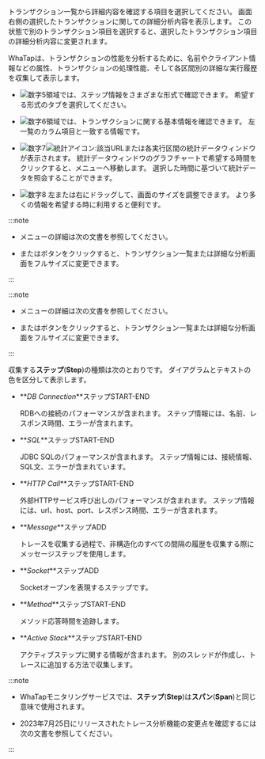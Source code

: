トランザクション一覧から詳細内容を確認する項目を選択してください。 画面右側の選択したトランザクションに関しての詳細分析内容を表示します。 この状態で別のトランザクション項目を選択すると、選択したトランザクション項目の詳細分析内容に変更されます。

WhaTapは、トランザクションの性能を分析するために、名前やクライアント情報などの属性、トランザクションの処理性能、そして各区間別の詳細な実行履歴を収集して表示します。

<Xclude product='php,nodejs,golang'>

<ImgLang img="analysis-tx-table-view.png" desc="トレース分析" />

</Xclude>

<InDoc product='php,nodejs,golang'>

<ImgLang img="analysis-tx-table-view-none-actx.png" desc="トレース分析" />

</InDoc>

- ![数字5](/img/number-05.png)領域では、ステップ情報をさまざまな形式で確認できます。 希望する形式のタブを選択してください。

- ![数字6](/img/number-06.png)領域では、トランザクションに関する基本情報を確認できます。 左一覧のカラム項目と一致する情報です。

- ![数字7](/img/number-07.png)![統計アイコン](/img/ic-static.svg):該当URLまたは各実行区間の統計データウィンドウが表示されます。 統計データウィンドウのグラフチャートで希望する時間をクリックすると、<Cmdname sid="side_statistics" className="uitext" />メニューへ移動します。 選択した時間に基づいて統計データを照会することができます。

- ![数字8](/img/number-08.png) <LinkImage img='hitmap-lr-drag.svg' alt='좌우 드래그 아이콘' className='_drag' />左または右にドラッグして、画面のサイズを調整できます。 より多くの情報を希望する時に利用すると便利です。

<InDoc product='kubernetes'>

:::note

- <Cmdname sid="side_statistics" className="uitext" />メニューの詳細は<Link to="../java/analysis-apm-trs">次の文書</Link>を参照してください。

- <LinkImage img='ic-s-tx-left.svg' alt='左矢印アイコン' className='_txDrag' />または<LinkImage img='ic-s-tx-right.svg' alt='右矢印アイコン' className='_txDrag' />ボタンをクリックすると、トランザクション一覧または詳細な分析画面をフルサイズに変更できます。

:::

</InDoc>

<InDoc product='java,python,php,nodejs,golang,dotnet'>

:::note

- <Cmdname sid="side_statistics" className="uitext" />メニューの詳細は<Link to="analysis-apm-trs">次の文書</Link>を参照してください。

- <LinkImage img='ic-s-tx-left.svg' alt='左矢印アイコン' className='_txDrag' />または<LinkImage img='ic-s-tx-right.svg' alt='右矢印アイコン' className='_txDrag' />ボタンをクリックすると、トランザクション一覧または詳細な分析画面をフルサイズに変更できます。

:::

</InDoc>

収集する**ステップ**(**Step**)の種類は次のとおりです。 ダイアグラムとテキストの色を区分して表示します。

- **_DB Connection_**ステップ<span class='type'>START-END</span>

  RDBへの接続のパフォーマンスが含まれます。 ステップ情報には、名前、レスポンス時間、エラーが含まれます。

- **_SQL_**ステップ<span class='type'>START-END</span>

  JDBC SQLのパフォーマンスが含まれます。 ステップ情報には、接続情報、SQL文、エラーが含まれています。

- **_HTTP Call_**ステップ<span class='type'>START-END</span>

  外部HTTPサービス呼び出しのパフォーマンスが含まれます。 ステップ情報には、url、host、port、レスポンス時間、エラーが含まれます。

- **_Message_**ステップ<span class='type'>ADD</span>

  トレースを収集する過程で、非構造化のすべての間隔の履歴を収集する際にメッセージステップを使用します。  

- **_Socket_**ステップ<span class='type'>ADD</span>

  Socketオープンを表現するステップです。

- **_Method_**ステップ<span class='type'>START-END</span>

  メソッド応答時間を追跡します。

<Xclude product='php,nodejs,golang'>

- **_Active Stack_**ステップ<span class='type'>START-END</span>

  アクティブステップに関する情報が含まれます。 別のスレッドが作成し、トレースに追加する方法で収集します。

</Xclude>

:::note

- WhaTapモニタリングサービスでは、**ステップ**(**Step**)は**スパン**(**Span**)と同じ意味で使用されます。

- 2023年7月25日にリリースされた<UI>トレース分析</UI>機能の変更点を確認するには <Link to='../reference/changes-analysis-trace' target='_blank'>次の文書</Link>を参照してください。

:::
